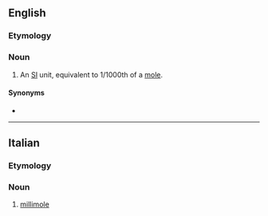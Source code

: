 {{also|milli-mole}}
==English==

===Etymology===
{{prefix|en|milli|mole}}

===Noun===
{{en-noun}}

# {{lb|en|chemistry|physics}} An [[w:International System of Units|SI]] unit, equivalent to 1/1000th of a [[mole#Etymology 4|mole]].

====Synonyms====
* {{l|en|mmol}}

----

==Italian==

===Etymology===
{{prefix|it|milli|mole}}

===Noun===
{{it-noun|f}}

# [[#English|millimole]]